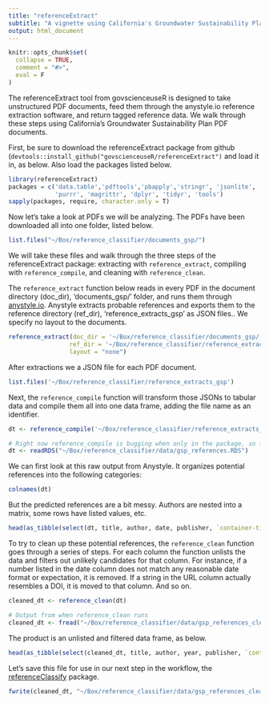 ```yaml
---
title: "referenceExtract"
subtitle: "A vignette using California's Groundwater Sustainability Plan documents"
output: html_document
---
```

<!----
These were in the yaml but the html won't render to the vignette folder and that is annoying to me, so instead i run this: rmarkdown::render('vignettes/sgma.Rmd', output_dir = 'vignettes')
output: rmarkdown::html_vignette
vignette: >
  %\VignetteIndexEntry{sgma}
  %\VignetteEngine{knitr::rmarkdown}
  %\VignetteEncoding{UTF-8}
--->
```r
knitr::opts_chunk$set(
  collapse = TRUE,
  comment = "#>",
  eval = F
)
```

The referenceExtract tool from govscienceuseR is designed to take unstructured PDF documents, feed them through the anystyle.io reference extraction software, and return tagged reference data. We walk through these steps using California's Groundwater Sustainability Plan PDF documents.  

First, be sure to download the referenceExtract package from github (`devtools::install_github("govscienceuseR/referenceExtract")` and load it in, as below. Also load the packages listed below.  

```r
library(referenceExtract)
packages = c('data.table','pdftools','pbapply','stringr', 'jsonlite', 
             'purrr', 'magrittr', 'dplyr', 'tidyr', 'tools')
sapply(packages, require, character.only = T)
```

Now let's take a look at PDFs we will be analyzing. The PDFs have been downloaded all into one folder, listed below.  

```r
list.files("~/Box/reference_classifier/documents_gsp/")
```

We will take these files and walk through the three steps of the referenceExtract package: extracting with `reference_extract`, compiling with `reference_compile`, and cleaning with `reference_clean`.  

The `reference_extract` function below reads in every PDF in the document directory (doc_dir), 'documents_gsp/' folder, and runs them through [anystyle.io](https://anystyle.io/). Anystyle extracts probable references and exports them to the reference directory (ref_dir), 'reference_extracts_gsp' as JSON files.. We specify no layout to the documents.  

```r
reference_extract(doc_dir = '~/Box/reference_classifier/documents_gsp/', 
                 ref_dir = '~/Box/reference_classifier/reference_extracts_gsp', 
                 layout = "none")
```

After extractions we a JSON file for each PDF document.  

```r
list.files('~/Box/reference_classifier/reference_extracts_gsp')
```

Next, the `reference_compile` function will transform those JSONs to tabular data and compile them all into one data frame, adding the file name as an identifier.  

```r
dt <- reference_compile('~/Box/reference_classifier/reference_extracts_gsp')
```

```r
# Right now reference_compile is bugging when only in the package, so for now overwriting it. Output from when reference_compile runs outside of package
dt <- readRDS("~/Box/reference_classifier/data/gsp_references.RDS")
```

We can first look at this raw output from Anystyle. It organizes potential references into the following categories:  

```r
colnames(dt)
```

But the predicted references are a bit messy. Authors are nested into a matrix, some rows have listed values, etc.  

```r
head(as_tibble(select(dt, title, author, date, publisher, `container-title`, doi)), n = 10)
```

To try to clean up these potential references, the `reference_clean` function goes through a series of steps. For each column the function unlists the data and filters out unlikely candidates for that column. For instance, if a number listed in the date column does not match any reasonable date format or expectation, it is removed. If a string in the URL column actually resembles a DOI, it is moved to that column. And so on. 


```r
cleaned_dt <- reference_clean(dt)
```

```r
# Output from when reference_clean runs
cleaned_dt <- fread("~/Box/reference_classifier/data/gsp_references_clean.csv")
```

The product is an unlisted and filtered data frame, as below.  

```r
head(as_tibble(select(cleaned_dt, title, author, year, publisher, `container`, doi)), n = 10)
```

Let's save this file for use in our next step in the workflow, the [referenceClassify](https://github.com/govscienceuseR/referenceClassify) package. 
```r
fwrite(cleaned_dt, "~/Box/reference_classifier/data/gsp_references_clean.csv")
```


